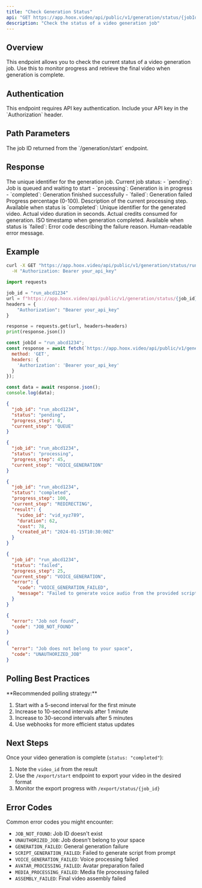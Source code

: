 ```yaml
---
title: "Check Generation Status"
api: "GET https://app.hoox.video/api/public/v1/generation/status/{jobId}"
description: "Check the status of a video generation job"
---
```


## Overview

This endpoint allows you to check the current status of a video generation job. Use this to monitor progress and retrieve the final video when generation is complete.

## Authentication

<Info>
This endpoint requires API key authentication. Include your API key in the `Authorization` header.
</Info>

## Path Parameters

<ParamField path="jobId" type="string" required>
  The job ID returned from the `/generation/start` endpoint.
</ParamField>

## Response

<ResponseField name="job_id" type="string">
  The unique identifier for the generation job.
</ResponseField>

<ResponseField name="status" type="string">
  Current job status:
  - `pending`: Job is queued and waiting to start
  - `processing`: Generation is in progress
  - `completed`: Generation finished successfully
  - `failed`: Generation failed
</ResponseField>

<ResponseField name="progress_step" type="number">
  Progress percentage (0-100).
</ResponseField>

<ResponseField name="current_step" type="string">
  Description of the current processing step.
</ResponseField>

<ResponseField name="result" type="object">
  Available when status is `completed`:
  <Expandable title="properties">
    <ResponseField name="video_id" type="string">
      Unique identifier for the generated video.
    </ResponseField>
    <ResponseField name="duration" type="number">
      Actual video duration in seconds.
    </ResponseField>
    <ResponseField name="cost" type="number">
      Actual credits consumed for generation.
    </ResponseField>
    <ResponseField name="created_at" type="string">
      ISO timestamp when generation completed.
    </ResponseField>
  </Expandable>
</ResponseField>

<ResponseField name="error" type="object">
  Available when status is `failed`:
  <Expandable title="properties">
    <ResponseField name="code" type="string">
      Error code describing the failure reason.
    </ResponseField>
    <ResponseField name="message" type="string">
      Human-readable error message.
    </ResponseField>
  </Expandable>
</ResponseField>

## Example

<RequestExample>

```bash cURL
curl -X GET "https://app.hoox.video/api/public/v1/generation/status/run_abcd1234" \
  -H "Authorization: Bearer your_api_key"
```

```python Python
import requests

job_id = "run_abcd1234"
url = f"https://app.hoox.video/api/public/v1/generation/status/{job_id}"
headers = {
    "Authorization": "Bearer your_api_key"
}

response = requests.get(url, headers=headers)
print(response.json())
```

```javascript JavaScript
const jobId = "run_abcd1234";
const response = await fetch(`https://app.hoox.video/api/public/v1/generation/status/${job_id}`, {
  method: 'GET',
  headers: {
    'Authorization': 'Bearer your_api_key'
  }
});

const data = await response.json();
console.log(data);
```

</RequestExample>

<ResponseExample>

```json Pending
{
  "job_id": "run_abcd1234",
  "status": "pending",
  "progress_step": 0,
  "current_step": "QUEUE"
}
```

```json Processing
{
  "job_id": "run_abcd1234",
  "status": "processing",
  "progress_step": 45,
  "current_step": "VOICE_GENERATION"
}
```

```json Completed
{
  "job_id": "run_abcd1234",
  "status": "completed",
  "progress_step": 100,
  "current_step": "REDIRECTING",
  "result": {
    "video_id": "vid_xyz789",
    "duration": 62,
    "cost": 78,
    "created_at": "2024-01-15T10:30:00Z"
  }
}
```

```json Failed
{
  "job_id": "run_abcd1234",
  "status": "failed",
  "progress_step": 25,
  "current_step": "VOICE_GENERATION",
  "error": {
    "code": "VOICE_GENERATION_FAILED",
    "message": "Failed to generate voice audio from the provided script"
  }
}
```

```json Error 404 - Job Not Found
{
  "error": "Job not found",
  "code": "JOB_NOT_FOUND"
}
```

```json Error 403 - Unauthorized Job
{
  "error": "Job does not belong to your space",
  "code": "UNAUTHORIZED_JOB"
}
```

</ResponseExample>

## Polling Best Practices

<Tip>
**Recommended polling strategy:**

1. Start with a 5-second interval for the first minute
2. Increase to 10-second intervals after 1 minute
3. Increase to 30-second intervals after 5 minutes
4. Use webhooks for more efficient status updates
</Tip>

## Next Steps

Once your video generation is complete (`status: "completed"`):

1. Note the `video_id` from the result
2. Use the `/export/start` endpoint to export your video in the desired format
3. Monitor the export progress with `/export/status/{job_id}`

## Error Codes

Common error codes you might encounter:

- `JOB_NOT_FOUND`: Job ID doesn't exist
- `UNAUTHORIZED_JOB`: Job doesn't belong to your space
- `GENERATION_FAILED`: General generation failure
- `SCRIPT_GENERATION_FAILED`: Failed to generate script from prompt
- `VOICE_GENERATION_FAILED`: Voice processing failed
- `AVATAR_PROCESSING_FAILED`: Avatar preparation failed
- `MEDIA_PROCESSING_FAILED`: Media file processing failed
- `ASSEMBLY_FAILED`: Final video assembly failed